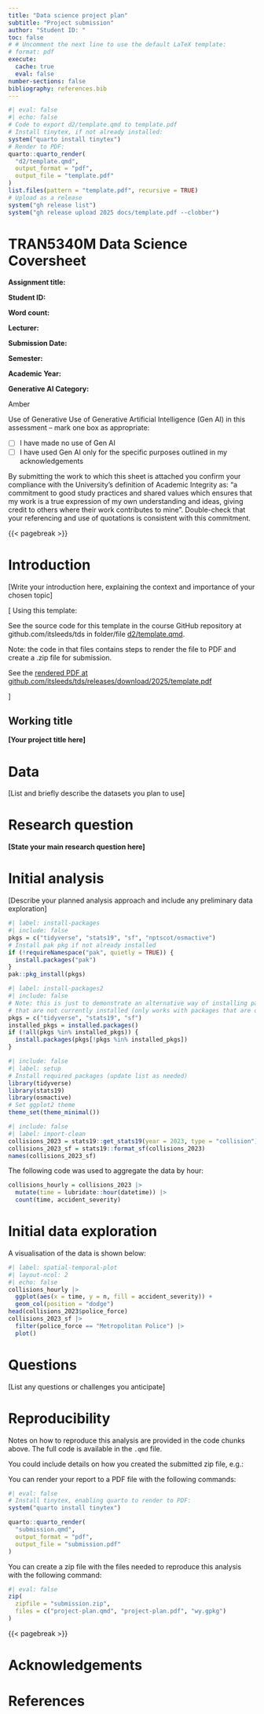 ```yaml
---
title: "Data science project plan"
subtitle: "Project submission"
author: "Student ID: "
toc: false
# # Uncomment the next line to use the default LaTeX template:
# format: pdf
execute: 
  cache: true
  eval: false
number-sections: false
bibliography: references.bib
---
```


```r
#| eval: false
#| echo: false
# Code to export d2/template.qmd to template.pdf
# Install tinytex, if not already installed:
system("quarto install tinytex")
# Render to PDF:
quarto::quarto_render(
  "d2/template.qmd",
  output_format = "pdf",
  output_file = "template.pdf"
)
list.files(pattern = "template.pdf", recursive = TRUE)
# Upload as a release
system("gh release list")
system("gh release upload 2025 docs/template.pdf --clobber")
```

# TRAN5340M Data Science Coversheet {-}

**Assignment title:**

**Student ID:**

**Word count:**

**Lecturer:**

**Submission Date:**

**Semester:**

**Academic Year:**

**Generative AI Category:**

Amber

Use of Generative Use of Generative Artificial Intelligence (Gen AI) in this assessment – mark one box as appropriate: 

- [ ] I have made no use of Gen AI
- [ ] I have used Gen AI only for the specific purposes outlined in my acknowledgements

By submitting the work to which this sheet is attached you confirm your compliance with the University’s definition of Academic Integrity as: “a commitment to good study practices and shared values which ensures that my work is a true expression of my own understanding and ideas, giving credit to others where their work contributes to mine”. Double-check that your referencing and use of quotations is consistent with this commitment.  

{{< pagebreak >}}

# Introduction

[Write your introduction here, explaining the context and importance of your chosen topic]

[
Using this template:

<!-- https://github.com/itsleeds/tds/blob/main/d2/template.qmd -->
See the source code for this template in the course GitHub repository at github.com/itsleeds/tds in folder/file [d2/template.qmd](https://github.com/itsleeds/tds/blob/main/d2/template.qmd).

Note: the code in that files contains steps to render the file to PDF and create a .zip file for submission.

See the [rendered PDF at github.com/itsleeds/tds/releases/download/2025/template.pdf](https://github.com/itsleeds/tds/releases/download/2025/template.pdf)

]

## Working title

**[Your project title here]**

# Data

[List and briefly describe the datasets you plan to use]

# Research question

**[State your main research question here]**

# Initial analysis

[Describe your planned analysis approach and include any preliminary data exploration]

```r
#| label: install-packages
#| include: false
pkgs = c("tidyverse", "stats19", "sf", "nptscot/osmactive")
# Install pak pkg if not already installed
if (!requireNamespace("pak", quietly = TRUE)) {
  install.packages("pak")
} 
pak::pkg_install(pkgs)
```

```r
#| label: install-packages2
#| include: false
# Note: this is just to demonstrate an alternative way of installing packages
# that are not currently installed (only works with packages that are on CRAN)
pkgs = c("tidyverse", "stats19", "sf")
installed_pkgs = installed.packages()
if (!all(pkgs %in% installed_pkgs)) {
  install.packages(pkgs[!pkgs %in% installed_pkgs])
}
```

```r
#| include: false
#| label: setup
# Install required packages (update list as needed)
library(tidyverse)
library(stats19)
library(osmactive)
# Set ggplot2 theme
theme_set(theme_minimal())
```

```r
#| include: false
#| label: import-clean
collisions_2023 = stats19::get_stats19(year = 2023, type = "collision")
collisions_2023_sf = stats19::format_sf(collisions_2023)
names(collisions_2023_sf)
```

The following code was used to aggregate the data by hour:

```r
collisions_hourly = collisions_2023 |>
  mutate(time = lubridate::hour(datetime)) |>
  count(time, accident_severity) 
```

# Initial data exploration

A visualisation of the data is shown below:

```r
#| label: spatial-temporal-plot
#| layout-ncol: 2
#| echo: false
collisions_hourly |>
  ggplot(aes(x = time, y = n, fill = accident_severity)) +
  geom_col(position = "dodge") 
head(collisions_2023$police_force)
collisions_2023_sf |>
  filter(police_force == "Metropolitan Police") |>
  plot()
```

# Questions

[List any questions or challenges you anticipate]

# Reproducibility

Notes on how to reproduce this analysis are provided in the code chunks above. The full code is available in the `.qmd` file.

You could include details on how you created the submitted zip file, e.g.:

You can render your report to a PDF file with the following commands:

```r
#| eval: false
# Install tinytex, enabling quarto to render to PDF:
system("quarto install tinytex")

quarto::quarto_render(
  "submission.qmd",
  output_format = "pdf",
  output_file = "submission.pdf"
)
```

You can create a zip file with the files needed to reproduce this analysis with the following command:

```r
#| eval: false
zip(
  zipfile = "submission.zip",
  files = c("project-plan.qmd", "project-plan.pdf", "wy.gpkg")
)
```

{{< pagebreak >}}

# Acknowledgements

# References
